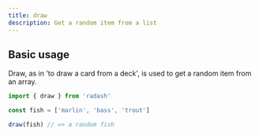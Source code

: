 ```yaml
---
title: draw
description: Get a random item from a list
---
```





## Basic usage

Draw, as in 'to draw a card from a deck', is used to get a random item from an array.

```ts
import { draw } from 'radash'

const fish = ['marlin', 'bass', 'trout']

draw(fish) // => a random fish
```







